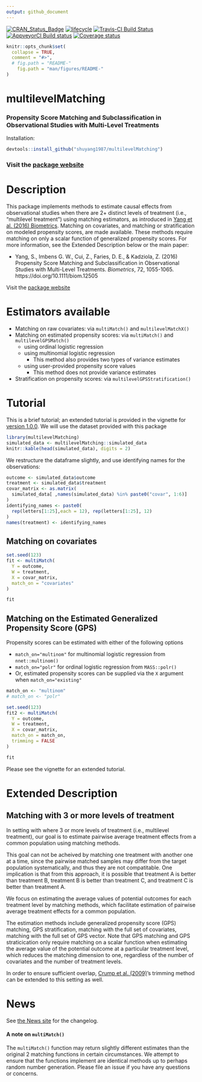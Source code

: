 ```yaml
---
output: github_document
---
```


<!-- README.md is generated from README.Rmd. Please edit that file -->

<!-- badges: start -->
[![CRAN_Status_Badge](http://www.r-pkg.org/badges/version/multilevelMatching)](https://cran.r-project.org/package=multilevelMatching)
[![lifecycle](https://img.shields.io/badge/lifecycle-stable-brightgreen.svg)](https://www.tidyverse.org/lifecycle/#stable)
[![Travis-CI Build Status](https://travis-ci.org/shuyang1987/multilevelMatching.svg?branch=master)](https://travis-ci.org/shuyang1987/multilevelMatching)
[![AppveyorCI Build status](https://ci.appveyor.com/api/projects/status/eu7vlcbu2j854cdo?svg=true)](https://ci.appveyor.com/project/BarkleyBG/multilevelmatching-3hh85)
[![Coverage status](https://codecov.io/gh/shuyang1987/multilevelMatching/branch/master/graph/badge.svg)](https://codecov.io/github/shuyang1987/multilevelMatching?branch=master)
<!-- badges: end -->

```r
knitr::opts_chunk$set(
  collapse = TRUE,
  comment = "#>",
  # fig.path = "README-"
    fig.path = "man/figures/README-"
)
```

# multilevelMatching


### Propensity Score Matching and Subclassification in Observational Studies with Multi-Level Treatments 

Installation:

```r
devtools::install_github("shuyang1987/multilevelMatching")
```


### Visit the [package website](https://shuyang1987.github.io/multilevelMatching/)


# Description


This package implements methods to estimate causal effects from observational studies when there are 2+ distinct levels of treatment (i.e., "multilevel treatment") using matching estimators, as introduced in [Yang et al. (2016) Biometrics](https://doi.org/10.1111/biom.12505). Matching on covariates, and matching or stratification on modeled propensity scores, are made available. These methods require matching on only a scalar function of generalized propensity scores. For more information, see the Extended Description below or the main paper:

  - Yang, S., Imbens G. W., Cui, Z., Faries, D. E., & Kadziola, Z. (2016) Propensity Score Matching and Subclassification in Observational Studies with Multi-Level Treatments. *Biometrics*, 72, 1055-1065. https://doi.org/10.1111/biom.12505
  
    
Visit the [package website](https://shuyang1987.github.io/multilevelMatching/)


# Estimators available

- Matching on raw covariates: via `multiMatch()` and `multilevelMatchX()`
- Matching on estimated propensity scores: via `multiMatch()` and `multilevelGPSMatch()`
  - using ordinal logistic regression
  - using multinomial logistic regression
     - This method also provides two types of variance estimates
  - using user-provided propensity score values
     - This method does not provide variance estimates
- Stratification on propensity scores: via `multilevelGPSStratification()`

# Tutorial

This is a brief tutorial; an extended tutorial is provided in the vignette for [version 1.0.0](https://github.com/shuyang1987/multilevelMatching/releases/).
We will use the dataset provided with this package

```r
library(multilevelMatching)
simulated_data <- multilevelMatching::simulated_data
knitr::kable(head(simulated_data), digits = 2)
```

We restructure the dataframe slightly, and use identifying names for the observations:

```r
outcome <- simulated_data$outcome
treatment <- simulated_data$treatment
covar_matrix <- as.matrix(
  simulated_data[ ,names(simulated_data) %in% paste0("covar", 1:6)]
)
identifying_names <- paste0(
  rep(letters[1:25],each = 12), rep(letters[1:25], 12)
)
names(treatment) <- identifying_names
```

## Matching on covariates

```r
set.seed(123)
fit <- multiMatch(
  Y = outcome,
  W = treatment,
  X = covar_matrix,
  match_on = "covariates"
)

fit
```

## Matching on the Estimated Generalized Propensity Score (GPS)

Propensity scores can be estimated with either of the following options

  - `match_on="multinom"` for multinomial logistic regression from `nnet::multinom()`
  - `match_on="polr"` for ordinal logistic regression from `MASS::polr()`
  - Or, estimated propensity scores can be supplied via the `X` argument when `match_on="existing"`
  
```r
match_on <- "multinom"
# match_on <- "polr" 

set.seed(123)
fit2 <- multiMatch(
  Y = outcome,
  W = treatment,
  X = covar_matrix,
  match_on = match_on,
  trimming = FALSE
)

fit
```


Please see the vignette for an extended tutorial.

# Extended Description

## Matching with 3 or more levels of treatment

In setting with where 3 or more levels of treatment (i.e., multilevel treatment), our goal is to estimate pairwise average treatment effects from a common population using matching methods.

This goal can not be acheived by matching one treatment with another one at a time, since the pairwise matched samples may differ from the target population systematically, and thus they are not compatitable. One implication is that from this approach, it is possible that treatment A is better than treatment B, treatment B is better than treatment C, and treatment C is better than treatment A. 

We focus on estimating the average values of potential outcomes for each treatment level by matching methods, which facilitate estimation of pairwise average treatment effects for a common population.

The estimation methods include generalized propensity score (GPS) matching, GPS stratification, matching with the full set of covariates, matching with the full set of GPS vector. Note that GPS matching and GPS straticication only require matching on a scalar function when estimating the average value of the potential outcome at a particular treatment level, which reduces the matching dimension to one, regardless of the number of covariates and the number of treatment levels. 

In order to ensure sufficient overlap, [Crump et al. (2009)](https://doi.org/10.1093/biomet/asn055)'s trimming method can be extended to this setting as well. 


# News

See [the News site](https://shuyang1987.github.io/multilevelMatching/news/index.html) for the changelog.

#### A note on `multiMatch()`

The `multiMatch()` function may return slightly different estimates than the original 2 matching functions in certain circumstances. We attempt to ensure that the functions implement are identical methods up to perhaps random number generation. Please file an issue if you have any questions or concerns.
